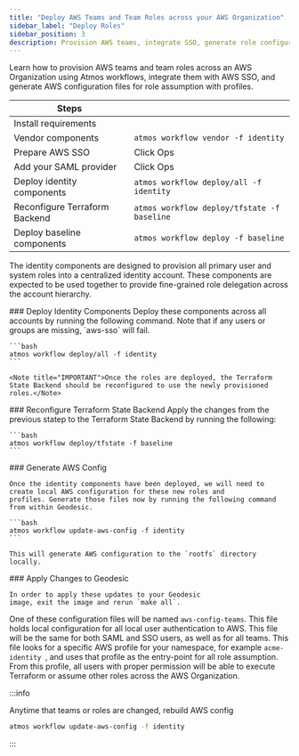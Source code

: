 ```yaml
---
title: "Deploy AWS Teams and Team Roles across your AWS Organization"
sidebar_label: "Deploy Roles"
sidebar_position: 3
description: Provision AWS teams, integrate SSO, generate role configurations.
---
```


<Intro>
Learn how to provision AWS teams and team roles across an AWS Organization using Atmos workflows, integrate them with AWS SSO, and generate AWS configuration files for role assumption with profiles.
</Intro>

| Steps                         |                                             |
| ----------------------------- | ------------------------------------------- |
| Install requirements          |                                             |
| Vendor components             | `atmos workflow vendor -f identity`         |
| Prepare AWS SSO               | Click Ops                                   |
| Add your SAML provider        | Click Ops                                   |
| Deploy identity components    | `atmos workflow deploy/all -f identity`     |
| Reconfigure Terraform Backend | `atmos workflow deploy/tfstate -f baseline` |
| Deploy baseline components    | `atmos workflow deploy -f baseline`         |

The identity components are designed to provision all primary user and system roles into a centralized identity account.
These components are expected to be used together to provide fine-grained role delegation across the account hierarchy.

<Steps>

  <Step>
    ### <StepNumber/> Deploy Identity Components
    Deploy these components across all accounts by running the following command. Note that if any users or groups are
    missing, `aws-sso` will fail.

    ```bash
    atmos workflow deploy/all -f identity
    ```

    <Note title="IMPORTANT">Once the roles are deployed, the Terraform State Backend should be reconfigured to use the newly provisioned roles.</Note>
  </Step>

  <Step>
    ### <StepNumber/> Reconfigure Terraform State Backend
    Apply the changes from the previous statep to the Terraform State Backend by running the following:

    ```bash
    atmos workflow deploy/tfstate -f baseline
    ```
  </Step>

  <Step>
    ### <StepNumber/>  Generate AWS Config

    Once the identity components have been deployed, we will need to create local AWS configuration for these new roles and
    profiles. Generate those files now by running the following command from within Geodesic.

    ```bash
    atmos workflow update-aws-config -f identity
    ```

    This will generate AWS configuration to the `rootfs` directory locally.
  </Step>

  <Step>
    ### <StepNumber/> Apply Changes to Geodesic

    In order to apply these updates to your Geodesic
    image, exit the image and rerun `make all`.
  </Step>
</Steps>

One of these configuration files will be named `aws-config-teams`. This file holds local configuration for all local
user authentication to AWS. This file will be the same for both SAML and SSO users, as well as for all teams. This file
looks for a specific AWS profile for your namespace, for example `acme-identity `, and uses that profile as the
entry-point for all role assumption. From this profile, all users with proper permission will be able to execute
Terraform or assume other roles across the AWS Organization.

:::info

Anytime that teams or roles are changed, rebuild AWS config

```bash
atmos workflow update-aws-config -f identity
```

:::
